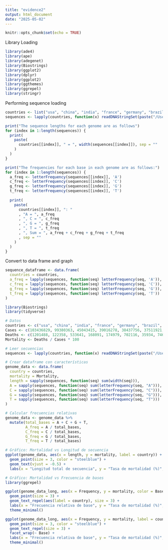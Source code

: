 ```yaml
---
title: "evidence2"
output: html_document
date: "2025-05-02"
---
```


```r
knitr::opts_chunk$set(echo = TRUE)
```

Library Loading

```r
library(ade4)
library(ape)
library(adegenet)
library(Biostrings)
library(ggplot2)
library(dplyr)
library(ggplot2)
library(ggthemes)
library(ggrepel)
library(stringr)
```

Performing sequence loading

```r

countries <- list("usa", "china", "india", "france", "germany", "brazil", "south_korea", "japan", "italy", "uk")
sequences <- lapply(countries, function(x) readDNAStringSet(paste("/Users/vale/Downloads/sequences/", x, ".fasta", sep="")))

print("The sequence lengths for each genome are as follows")
for (index in 1:length(sequences)) {
  print(
    paste(
      countries[[index]], " = ", width(sequences[[index]]), sep = ""
    )
  )
}

print("The frequencies for each base in each genome are as follows:")
for (index in 1:length(sequences)) {
  a_freq <- letterFrequency(sequences[[index]], 'A')
  c_freq <- letterFrequency(sequences[[index]], 'C')
  g_freq <- letterFrequency(sequences[[index]], 'G')
  t_freq <- letterFrequency(sequences[[index]], 'T')
  
  print(
    paste(
      countries[[index]], ": "
      , "A = ", a_freq
      , ", C = ", c_freq
      , ", G = ", g_freq
      , ", T = ", t_freq
      , ", Sum = ", a_freq + c_freq + g_freq + t_freq
      , sep = ""
    )
  )
}
```

Convert to data frame and graph

```r
sequence_dataframe <- data.frame(
  countries = countries,
  a_freq = lapply(sequences, function(seq) letterFrequency(seq, 'A')),
  c_freq = lapply(sequences, function(seq) letterFrequency(seq, 'C')),
  g_freq = lapply(sequences, function(seq) letterFrequency(seq, 'G')),
  t_freq = lapply(sequences, function(seq) letterFrequency(seq, 'T'))
)
```

```r
library(Biostrings)
library(tidyverse)

# Datos
countries <- c("usa", "china", "india", "france", "germany", "brazil", "south_korea", "japan", "italy", "uk")
Cases <- c(103436829, 99380363, 45043415, 39016278, 38437756, 37511921, 34571873, 33803572, 26826486, 24992089)
Deaths <- c(1201488, 122358, 533641, 168091, 174979, 702116, 35934, 74694, 197542, 232112)
Mortality <- Deaths / Cases * 100

# Leer secuencias
sequences <- lapply(countries, function(x) readDNAStringSet(paste("/Users/vale/Downloads/sequences/", x, ".fasta", sep="")))

# Crear dataframe con características
genome_data <- data.frame(
  country = countries,
  mortality = Mortality,
  length = sapply(sequences, function(seq) sum(width(seq))),
  A = sapply(sequences, function(seq) sum(letterFrequency(seq, "A"))),
  C = sapply(sequences, function(seq) sum(letterFrequency(seq, "C"))),
  G = sapply(sequences, function(seq) sum(letterFrequency(seq, "G"))),
  T = sapply(sequences, function(seq) sum(letterFrequency(seq, "T")))
)

# Calcular frecuencias relativas
genome_data <- genome_data %>%
  mutate(total_bases = A + C + G + T,
         A_freq = A / total_bases,
         C_freq = C / total_bases,
         G_freq = G / total_bases,
         T_freq = T / total_bases)

# Gráfico: Mortalidad vs Longitud de secuencia
ggplot(genome_data, aes(x = length, y = mortality, label = country)) +
  geom_point(size = 3, color = "steelblue") +
  geom_text(vjust = -0.5) +
  labs(x = "Longitud total de secuencia", y = "Tasa de mortalidad (%)", title = "Mortalidad vs Longitud del genoma")

# Gráfico: Mortalidad vs Frecuencia de bases
library(ggrepel)

ggplot(genome_data_long, aes(x = Frequency, y = mortality, color = Base)) +
  geom_point(size = 3) +
  geom_text_repel(aes(label = country), size = 3) +
  labs(x = "Frecuencia relativa de base", y = "Tasa de mortalidad (%)", title = "Mortalidad vs Composición del genoma") +
  theme_minimal()

ggplot(genome_data_long, aes(x = Frequency, y = mortality, label = country)) +
  geom_point(size = 3, color = "steelblue") +
  geom_text_repel(size = 3) +
  facet_wrap(~ Base) +
  labs(x = "Frecuencia relativa de base", y = "Tasa de mortalidad (%)", title = "Mortalidad vs Composición del genoma") +
  theme_minimal()

```
